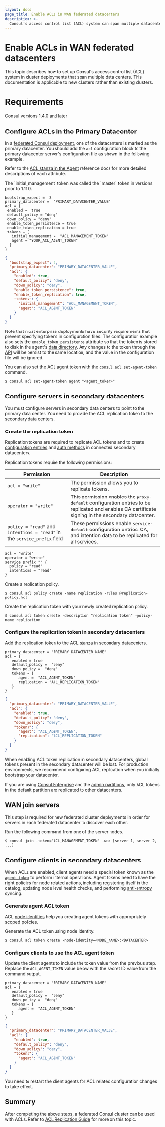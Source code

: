 ```yaml
---
layout: docs
page_title: Enable ACLs in WAN federated datacenters
description: >-
  Consul's access control list (ACL) system can span multiple datacenters that are WAN federated. Learn how to replicate the ACL system from the primary datacenter to secondary datacenters using a replication token.
---
```


# Enable ACLs in WAN federated datacenters

This topic describes how to set up Consul's access control list (ACL) system in cluster deployments that span multiple data centers. This documentation is applicable to new clusters rather than existing clusters.

# Requirements

Consul versions 1.4.0 and later

## Configure ACLs in the Primary Datacenter

In a [federated Consul deployment](/consul/docs/k8s/deployment-configurations/multi-cluster), one of the datacenters is marked as the primary datacenter. You should add the `acl` configuration block to the primary datacenter server's configuration file as shown in the following example.

Refer to the [ACL stanza in the Agent](/consul/docs/reference/agent#acl) reference docs for more detailed descriptions of each attribute.

<Note title="Versions before 1.11.0">
  The `initial_management` token was called the `master` token in versions prior to 1.11.0.
</Note>

<CodeTabs heading="ACL Configuration in Primary">

```hcl
bootstrap_expect =  3
primary_datacenter =  "PRIMARY_DATACENTER_VALUE"
acl = {
 enabled =  true
 default_policy = "deny"
 down_policy = "deny"
 enable_token_persistence = true
 enable_token_replication = true
 tokens = {
   initial_management =  "ACL_MANAGEMENT_TOKEN"
   agent = "YOUR_ACL_AGENT_TOKEN"
  }
}

```

```json
{
  "bootstrap_expect": 3,
  "primary_datacenter": "PRIMARY_DATACENTER_VALUE",
  "acl": {
    "enabled": true,
    "default_policy": "deny",
    "down_policy": "deny",
    "enable_token_persistence": true,
    "enable_token_replication": true,
    "tokens": {
      "initial_management": "ACL_MANAGEMENT_TOKEN",
      "agent": "ACL_AGENT_TOKEN"
    }
  }
}
```

</CodeTabs>

<Warning title="Enterprise deployments">

Note that most enterprise deployments have security requirements that prevent specifying tokens in configuration files. The configuration example also sets the `enable_token_persistence` attribute so that the token is stored to disk in the agent's [data directory](/consul/docs/reference/agent#_data_dir). Any changes to the token through the [API](/consul/api-docs/agent#update-acl-tokens) will be persist to the same location, and the value in the configuration file will be ignored.

</Warning>

You can also set the ACL agent token with the [`consul acl set-agent-token`](/consul/commands/acl/set-agent-token) command.

```shell-session
$ consul acl set-agent-token agent "<agent_token>"
```

## Configure servers in secondary datacenters

You must configure servers in secondary data centers to point to the primary data center. You need to provide the ACL replication token to the secondary data centers.

### Create the replication token

Replication tokens are required to replicate ACL tokens and to create [configuration entries](/consul/docs/agent/config-entries) and [auth methods](/consul/docs/secure-consul/acl/auth-methods) in connected secondary datacenters.

Replication tokens require the following permissions:

| Permission           | Description                         |
| -------------------- | ----------------------------------- | 
| `acl = "write"`      | The permission allows you to replicate tokens. |
| `operator = "write"` | This permission enables the `proxy-default` configuration entries to be replicated and enables CA  certificate signing in the secondary datacenter. |
| `policy = "read"` and `intentions = "read"` in the `service_prefix` field | These permissions enable `service-default` configuration entries, CA, and intention data to be replicated for all services. |

<CodeTabs heading="Replication Token Policy">

<CodeBlockConfig filename="replication-policy.hcl">

```hcl
acl = "write"
operator = "write"
service_prefix "" {
  policy = "read"
  intentions = "read"
}
```

</CodeBlockConfig>

</CodeTabs>

Create a replication policy.

```shell-session
$ consul acl policy create -name replication -rules @replication-policy.hcl
```

Create the replication token with your newly created replication policy.

```shell-session
$ consul acl token create -description "replication token" -policy-name replication
```

### Configure the replication token in secondary datacenters

Add the replication token to the ACL stanza in secondary datacenters.

<CodeTabs heading="ACL Configuration in Secondaries">

```hcl
primary_datacenter = "PRIMARY_DATACENTER_NAME"
acl = {
   enabled = true
   default_policy =  "deny"
   down_policy =  "deny"
   tokens = {
      agent =  "ACL_AGENT_TOKEN"
      replication = "ACL_REPLICATION_TOKEN"
   }
}
```

```json
{
  "primary_datacenter": "PRIMARY_DATACENTER_VALUE",
  "acl": {
    "enabled": true,
    "default_policy": "deny",
    "down_policy": "deny",
    "tokens": {
      "agent": "ACL_AGENT_TOKEN",
      "replication": "ACL_REPLICATION_TOKEN"
    }
  }
}
```

</CodeTabs>

<Warning>

When enabling ACL token replication in secondary datacenters, global tokens present in the secondary datacenter will be lost. For production environments, we recommend configuring ACL replication when you initially bootstrap your datacenter.

</Warning>

If you are using [Consul Enterprise](/consul/docs/enterprise) and the [admin partitions](/consul/docs/enterprise/admin-partitions), only ACL tokens in the default partition are replicated to other datacenters.

## WAN join servers

This step is required for new federated cluster deployments in order for servers in each federated datacenter to discover each other.

Run the following command from one of the server nodes.

```shell-session
$ consul join -token="ACL_MANAGEMENT_TOKEN" -wan [server 1, server 2, ...]
```

## Configure clients in secondary datacenters

When ACLs are enabled, client agents need a special token known as the [`agent token`](/consul/docs/secure-consul/acl/tokens#acl-agent-token) to perform internal operations. Agent tokens need to have the right policies for node related actions, including registering itself in the catalog, updating node level health checks, and performing [anti-entropy](/consul/docs/architecture/anti-entropy) syncing.

### Generate agent ACL token

ACL [node identities](/consul/docs/secure-consul/acl#node-identities) help you creating agent tokens with appropriately scoped policies.

Generate the ACL token using node identity.

```shell-session
$ consul acl token create -node-identity=<NODE_NAME>:<DATACENTER>
```

### Configure clients to use the ACL agent token

Update the client agents to include the token value from the previous step. Replace the `ACL_AGENT_TOKEN` value below with the secret ID value from the command output.

<CodeTabs heading = "ACL Configuration in Client Agents">

```hcl
primary_datacenter = "PRIMARY_DATACENTER_NAME"
acl = {
   enabled = true
   default_policy =  "deny"
   down_policy =  "deny"
   tokens = {
      agent =  "ACL_AGENT_TOKEN"
   }
}
```

```json
{
  "primary_datacenter": "PRIMARY_DATACENTER_VALUE",
  "acl": {
    "enabled": true,
    "default_policy": "deny",
    "down_policy": "deny",
    "tokens": {
      "agent": "ACL_AGENT_TOKEN"
    }
  }
}
```

</CodeTabs>

You need to restart the client agents for ACL related configuration changes to take effect.

## Summary

After completing the above steps, a federated Consul cluster can be used with ACLs. Refer to
[ACL Replication Guide](/consul/tutorials/security-operations/access-control-replication-multiple-datacenters)
for more on this topic.
